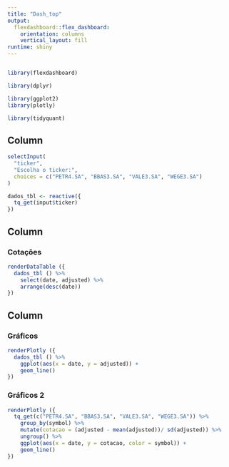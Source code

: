 ```yaml
---
title: "Dash_top"
output: 
  flexdashboard::flex_dashboard:
    orientation: columns
    vertical_layout: fill
runtime: shiny
---
```

```r

```


```r
library(flexdashboard)

library(dplyr)

library(ggplot2)
library(plotly)

library(tidyquant)
```

Column {.sidebar}
-----------------------------------------------------------------------
```r
selectInput(
  "ticker",
  "Escolha o ticker:",
  choices = c("PETR4.SA", "BBAS3.SA", "VALE3.SA", "WEGE3.SA")
)
```


```r
dados_tbl <- reactive({
  tq_get(input$ticker)
})

```


Column {data-width=500}
-----------------------------------------------------------------------

### Cotações

```r

renderDataTable ({
  dados_tbl () %>%
    select(date, adjusted) %>%
    arrange(desc(date))
})

```


Column {data-width=500}
-----------------------------------------------------------------------

### Gráficos

```r

renderPlotly ({
  dados_tbl () %>%
    ggplot(aes(x = date, y = adjusted)) +
    geom_line()
})

```


### Gráficos 2

```r

renderPlotly ({
  tq_get(c("PETR4.SA", "BBAS3.SA", "VALE3.SA", "WEGE3.SA")) %>%
    group_by(symbol) %>%
    mutate(cotacao = (adjusted - mean(adjusted))/ sd(adjusted)) %>%
    ungroup() %>%
    ggplot(aes(x = date, y = cotacao, color = symbol)) +
    geom_line()
})

```



